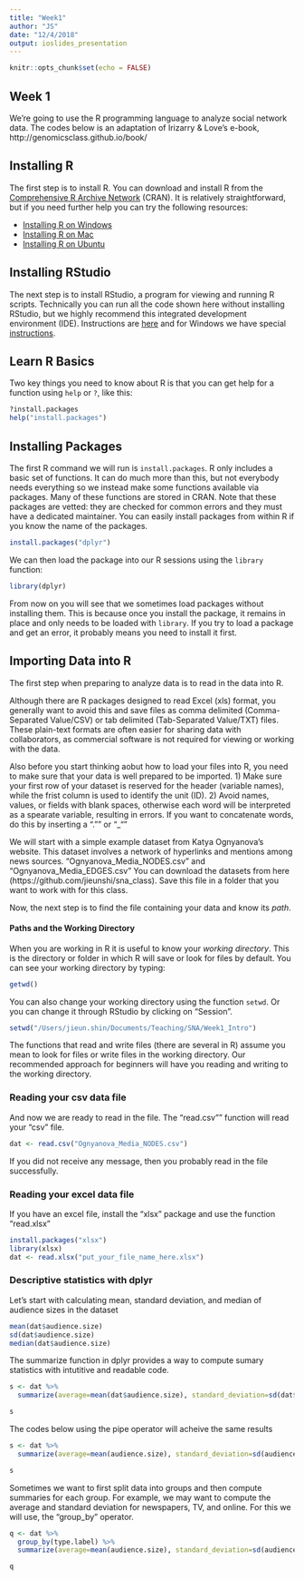 ```yaml
---
title: "Week1"
author: "JS"
date: "12/4/2018"
output: ioslides_presentation
---
```


```r
knitr::opts_chunk$set(echo = FALSE)
```

## Week 1 
We're going to use the R programming language to analyze social network data. The codes below is an adaptation of Irizarry & Love's e-book, http://genomicsclass.github.io/book/


## Installing R

The first step is to install R. You can download and install R from
the [Comprehensive R Archive Network](https://cran.r-project.org/)
(CRAN). It is relatively straightforward, but if you need further help
you can try the following resources: 

* [Installing R on Windows](https://github.com/genomicsclass/windows#installing-r) 
* [Installing R on Mac](http://youtu.be/Icawuhf0Yqo)
* [Installing R on Ubuntu](http://cran.r-project.org/bin/linux/ubuntu/README)


## Installing RStudio

The next step is to install RStudio, a program for viewing and running
R scripts. Technically you can run all the code shown here without
installing RStudio, but we highly recommend this integrated
development environment (IDE). Instructions are
[here](http://www.rstudio.com/products/rstudio/download/) and for
Windows we have special
[instructions](https://github.com/genomicsclass/windows). 

## Learn R Basics

Two key things you need to know about R is that you can get help for a function using `help` or `?`, like this:
```r
?install.packages
help("install.packages")
```

## Installing Packages

The first R command we will run is `install.packages`. R only includes a basic set of
functions. It can do much more than this, but not everybody needs
everything so we instead make some functions available via
packages. Many of these functions are stored in CRAN. Note that these
packages are vetted: they are checked for common errors and they must have
a dedicated maintainer. You can easily install packages from within R if you know
the name of the packages. 

```r
install.packages("dplyr")
```

We can then load the package into our R sessions using the `library` function:

```r
library(dplyr)
```

From now on you will see that we sometimes load packages without
installing them. This is because once you install the package, it
remains in place and only needs to be loaded with `library`. If you
try to load a package and get an error, it probably means you need to
install it first.

## Importing Data into R

The first step when preparing to analyze data is to read in the data into R. 

Although there are R packages designed to read Excel (xls) format, you generally want
to avoid this and save files as comma delimited (Comma-Separated
Value/CSV) or tab delimited (Tab-Separated Value/TXT) files.
These plain-text formats are often easier for sharing data with
collaborators, as commercial software is not required for viewing or
working with the data.

Also before you start thinking aobut how to load your files into R, you need to make sure that your data is well prepared to be imported. 1) Make sure your first row of your dataset is reserved for the header (variable names), while the frist column is used to identify the unit (ID). 2) Avoid names, values, or fields with blank spaces, otherwise each word will be interpreted as a spearate variable, resulting in errors. If you want to concatenate words, do this by inserting a "."" or "_"" 

We will start with a simple example dataset from Katya Ognyanova's website. This dataset involves a network of hyperlinks and mentions among news sources. 
"Ognyanova_Media_NODES.csv" and "Ognyanova_Media_EDGES.csv" You can download the datasets from here (https://github.com/jieunshi/sna_class). Save this file in a folder that you want to work with for this class. 

Now, the next step is to find the file containing your data and know its *path*. 


#### Paths and the Working Directory

When you are working in R it is useful to know your _working directory_. This is the directory or folder in which R will save or look for files by default. You can see your working directory by typing:

```r
getwd()
```

You can also change your working directory using the function `setwd`. Or you can change it through RStudio by clicking on "Session". 

```r
setwd("/Users/jieun.shin/Documents/Teaching/SNA/Week1_Intro")
```

The functions that read and write files (there are several in R) assume you mean to look for files or write files in the working directory. Our recommended approach for beginners will have you reading and writing to the working directory. 

### Reading your csv data file 
And now we are ready to read in the file. 
The "read.csv"" function will read your "csv" file. 

```r
dat <- read.csv("Ognyanova_Media_NODES.csv")
```

If you did not receive any message, then you probably read in the file successfully.

### Reading your excel data file
If you have an excel file, install the "xlsx" package and use the function "read.xlsx"

```r
install.packages("xlsx")
library(xlsx)
dat <- read.xlsx("put_your_file_name_here.xlsx")
```

### Descriptive statistics with dplyr 

Let's start with calculating mean, standard deviation, and median of audience sizes in the dataset 

```r
mean(dat$audience.size)
sd(dat$audience.size)
median(dat$audience.size)
```

The summarize function in dplyr provides a way to compute sumary statistics with intutitive and readable code. 

```r
s <- dat %>%
  summarize(average=mean(dat$audience.size), standard_deviation=sd(dat$audience.size), median =median(dat$audience.size))

s
```


The codes below using the pipe operator will acheive the same results 

```r
s <- dat %>%
  summarize(average=mean(audience.size), standard_deviation=sd(audience.size), median =median(audience.size))

s
```

Sometimes we want to first split data into groups and then compute summaries for each group. 
For example, we may want to compute the average and standard deviation for newspapers, TV, and online. For this we will use, the "group_by" operator. 

```r
q <- dat %>%
  group_by(type.label) %>%
  summarize(average=mean(audience.size), standard_deviation=sd(audience.size), median =median(audience.size))

q 
```